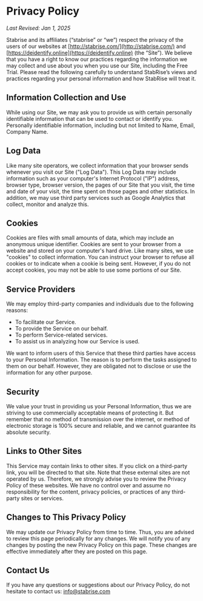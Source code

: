 # Privacy Policy

_Last Revised: Jan 1, 2025_

Stabrise and its affiliates (“stabrise” or “we”) respect the privacy of the users of our websites at [http://stabrise.com/](http://stabrise.com/) and [https://deidentify.online](https://deidentify.online) (the “Site”). We believe that you have a right to know our practices regarding the information we may collect and use about you when you use our Site, including the Free Trial. Please read the following carefully to understand StabRise’s views and practices regarding your personal information and how StabRise will treat it.

## Information Collection and Use

While using our Site, we may ask you to provide us with certain personally identifiable information that can be used to contact or identify you. Personally identifiable information, including but not limited to Name, Email, Company Name.

## Log Data

Like many site operators, we collect information that your browser sends whenever you visit our Site ("Log Data"). This Log Data may include information such as your computer's Internet Protocol ("IP") address, browser type, browser version, the pages of our Site that you visit, the time and date of your visit, the time spent on those pages and other statistics. In addition, we may use third party services such as Google Analytics that collect, monitor and analyze this.

## Cookies

Cookies are files with small amounts of data, which may include an anonymous unique identifier. Cookies are sent to your browser from a website and stored on your computer's hard drive. Like many sites, we use "cookies" to collect information. You can instruct your browser to refuse all cookies or to indicate when a cookie is being sent. However, if you do not accept cookies, you may not be able to use some portions of our Site.

## Service Providers

We may employ third-party companies and individuals due to the following reasons:

- To facilitate our Service.
- To provide the Service on our behalf.
- To perform Service-related services.
- To assist us in analyzing how our Service is used.

We want to inform users of this Service that these third parties have access to your Personal Information. The reason is to perform the tasks assigned to them on our behalf. However, they are obligated not to disclose or use the information for any other purpose.

## Security

We value your trust in providing us your Personal Information, thus we are striving to use commercially acceptable means of protecting it. But remember that no method of transmission over the internet, or method of electronic storage is 100% secure and reliable, and we cannot guarantee its absolute security.

## Links to Other Sites

This Service may contain links to other sites. If you click on a third-party link, you will be directed to that site. Note that these external sites are not operated by us. Therefore, we strongly advise you to review the Privacy Policy of these websites. We have no control over and assume no responsibility for the content, privacy policies, or practices of any third-party sites or services.

## Changes to This Privacy Policy

We may update our Privacy Policy from time to time. Thus, you are advised to review this page periodically for any changes. We will notify you of any changes by posting the new Privacy Policy on this page. These changes are effective immediately after they are posted on this page.

## Contact Us

If you have any questions or suggestions about our Privacy Policy, do not hesitate to contact us: info@stabrise.com